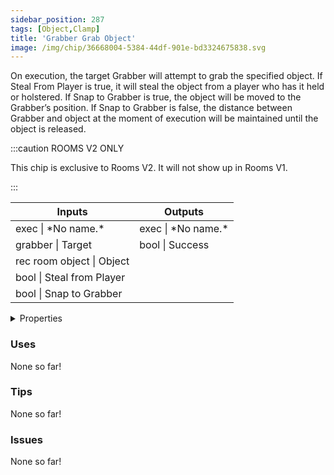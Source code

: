 ```yaml
---
sidebar_position: 287
tags: [Object,Clamp]
title: 'Grabber Grab Object'
image: /img/chip/36668004-5384-44df-901e-bd3324675838.svg
---
```


On execution, the target Grabber will attempt to grab the specified object. If Steal From Player is true, it will steal the object from a player who has it held or holstered. If Snap to Grabber is true, the object will be moved to the Grabber’s position. If Snap to Grabber is false, the distance between Grabber and object at the moment of execution will be maintained until the object is released.

:::caution ROOMS V2 ONLY

This chip is exclusive to Rooms V2. It will not show up in Rooms V1.

:::


<IChip uuid="36668004-5384-44df-901e-bd3324675838"/>

<table><thead><tr><th>Inputs</th><th>Outputs</th></tr></thead><tbody><tr><td>exec | *No name.*</td><td>exec | *No name.*</td></tr><tr><td>grabber | Target</td><td>bool | Success</td></tr><tr><td>rec room object | Object</td><td /></tr><tr><td>bool | Steal from Player</td><td /></tr><tr><td>bool | Snap to Grabber</td><td /></tr></tbody></table>

<details>
  <summary>Properties</summary>
  <div>
    <div>
    <table>
      <tbody>
        <tr>
          <td>Is beta required?</td>
          <td>No</td>
        </tr>
        <tr>
          <td>Is chip a trolling risk?</td>
          <td>No</td>
        </tr>
        <tr>
          <td>Is chip a role assignment risk?</td>
          <td>No</td>
        </tr>
        <tr>
          <td>Chip UUID</td>
          <td>36668004-5384-44df-901e-bd3324675838</td>
        </tr>
        <tr>
          <td>Room availability</td>
          <td>Rooms V2 only</td>
        </tr>
      </tbody>
    </table>
    </div>
  </div>
</details>

### Uses

None so far!

### Tips

None so far!

### Issues

None so far!